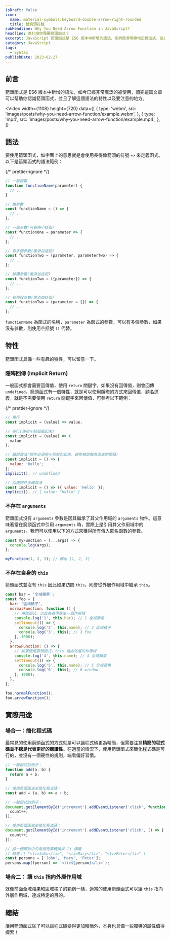```yaml
---
isDraft: false
icon:
  name: material-symbols:keyboard-double-arrow-right-rounded
  title: 雙箭頭符號
subHeadline: Why You Need Arrow Function in JavaScript?
headline: 為什麼你需要箭頭函式？
excerpt: JavaScript 箭頭函式是 ES6 版本中新增的語法，能夠簡潔明瞭地定義函式，並且已經被廣泛的使用當中。於本篇文章中我們將會學習如何使用箭頭函式來簡化程式碼，並且了解這個語法的特性以及要注意的地方，以及它可以被使用在那些場合當中。
category: JavaScript
tags:
  - Syntax
publishDate: 2023-02-27
---
```


## 前言

箭頭函式是 ES6 版本中新增的語法，如今已經非常廣泛的被使用，讀完這篇文章可以幫助你認識箭頭函式，並且了解這個語法的特性以及要注意的地方。

<Video
  width={1108}
  height={720}
  data={[
    {
      type: 'webm',
      src: 'images/posts/why-you-need-arrow-function/example.webm',
    },
    {
      type: 'mp4',
      src: 'images/posts/why-you-need-arrow-function/example.mp4',
    },
  ]}
></Video>

## 語法

要使用箭頭函式，如字面上的意思就是會使用長得像箭頭的符號 `=>` 來定義函式。以下是箭頭函式的語法範例：

{/* prettier-ignore */}
```js
// 一般函數
function functionName(parameter) {
  // ...
}

// 無參數
const functionName = () => {
  // ...
};

// 一個參數(可省略小括弧)
const functionOne = parameter => {
  // ...
};

// 有多個參數(需添加括弧)
const functionTwo = (parameter, parameterTwo) => {
  // ...
};

// 解構參數(需添加括弧)
const functionTwo = ({parameter}) => {
  // ...
};

// 有預設參數(需添加括弧)
const functionTwo = (parameter = {}) => {
  // ...
};
```

`functionName` 為函式的名稱，`parameter` 為函式的參數，可以有多個參數，如果沒有參數，則使用空括號 `()` 代替。

## 特性

箭頭函式具備一些有趣的特性，可以留意一下。

### 隱晦回傳 (Implicit Return)

一般函式都會需要回傳值，使用 `return` 關鍵字，如果沒有回傳值，則會回傳 `undefined`。箭頭函式有一個特性，就是可以使用隱晦的方式來回傳值，顧名思義，就是不需要使用 `return` 關鍵字來回傳值，可參考以下範例：

{/* prettier-ignore */}
```javascript
// 單行
const implicit = (value) => value;

// 多行(使用小括弧框起來)
const implicit = (value) => (
  value
);

// 錯誤寫法(物件必須用小括號包起來，避免被誤解為函式的開頭)
const implicit = () => {
  value: 'Hello';
};
implicit(); // undefined

// 回傳物件正確寫法
const implicit = () => ({ value: 'Hello' });
implicit(); // { value: "Hello" }
```

### 不存在 `arguments`

箭頭函式沒有 `arguments` 參數是因其繼承了其父作用域的 `arguments` 物件。這意味著當在箭頭函式中引用 `arguments` 時，實際上是引用其父作用域中的 `arguments`。我們可以使用以下的方式來獲得所有傳入匿名函數的參數。

```javascript
const myFunction = (...args) => {
  console.log(args);
};

myFunction(1, 2, 3); // 輸出 [1, 2, 3]
```

### 不存在自身的 `this`

箭頭函式並沒有 `this` 因此如果訪問 `this`，則會從外層作用域中繼承 `this`。

```javascript
const bar = '全域蘋果';
const foo = {
  bar: '區域橘子',
  normalFunction: function () {
    // 傳統函式，以此為基準產生一個作用域
    console.log('1', this.bar); // 1 全域蘋果
    setTimeout(() => {
      console.log('2', this.name); // 2 區域橘子
      console.log('3', this); // 3 foo
    }, 1000);
  },
  arrowFunction: () => {
    // 如果使用箭頭函式，this 指向外層的作用域
    console.log('4', this.name); // 4 全域蘋果
    setTimeout(() => {
      console.log('5', this.name); // 5 全域蘋果
      console.log('6', this); // 6 window
    }, 1000);
  },
};

foo.normalFunction();
foo.arrowFunction();
```

## 實際用途

### 場合一：簡化程式碼

最常見的使用箭頭函式的方式就是可以讓程式碼更為精簡，但需要注意**精簡的程式碼並不總是代表更好的閱讀性**。在適當的情況下，使用箭頭函式來簡化程式碼是可行的，並沒有一個硬性的規則，端看偏好習慣。

```js
// 一般函式的例子：
function add(a, b) {
  return a + b;
}

// 使用箭頭函式來簡化程式碼：
const add = (a, b) => a + b;
```

```js
// 一般函式的例子：
document.getElementById('increment').addEventListener('click', function () {
  count++;
});

// 使用箭頭函式來簡化程式碼：
document.getElementById('increment').addEventListener('click', () => {
  count++;
});
```

```jsx
// 將一個陣列中的每個元素轉換成 li 標籤
// 結果：[ "<li>John</li>", "<li>Mary</li>", "<li>Peter</li>" ]
const persons = ['John', 'Mary', 'Peter'];
persons.map((person) => `<li>${person}</li>`);
```

### 場合二： 讓 `this` 指向外層作用域

就像前面全域蘋果和區域橘子的範例一樣，適當的使用箭頭函式可以讓 `this` 指向外層作用域，達成特定的目的。

## 總結

活用箭頭函式除了可以讓程式碼變得更加精簡外，本身也具備一些獨特的屬性值得探索！
